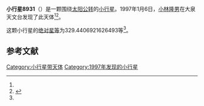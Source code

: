 {{Infobox planet
| bgcolour = #FFFFC0
| name = 8931 Hirokimatsuo
| symbol = 
| image = 
| caption = 
| discovery = yes
| discovery_ref = 
| discoverer = [[小林隆男|小林隆男]]
| discovery_site = [[大泉天文台|大泉天文台]] 
| discovered = 1997年1月6日
| designations = yes
| mp_name = 
| named_after = 
| alt_names = 1997 AC4/ 1973 QQ / 1977 UY1
| mp_category = [[主带小行星|主带小行星]]
| orbit_ref = <ref name="a">[http://ssd.jpl.nasa.gov/sbdb.cgi?sstr=8931 8931 Hirokimatsuo] {{Wayback|url=http://ssd.jpl.nasa.gov/sbdb.cgi?sstr=8931 |date=20210717064428 }}，小行星數據庫瀏覽器（JPL Small-Body Database Browser）－[[美国国家航空航天局|美国国家航空航天局]]喷气推进实验室</ref>
| epoch = 2456400.5 (2013年4月18日更新)
| aphelion = {{convert|2.900721006795408|AU|km|3|abbr=on|lk=out}}
| perihelion = {{convert|1.823492944537148|AU|km|3|abbr=on}}
| semimajor = {{convert|2.362106975666278|AU|km|3|abbr=on}}
| eccentricity = 0.228022709
| period = 1326.012964 [[日|日]]<br />3.63[[儒略年|儒略年]]
| avg_speed = 
| inclination = 2.22337610146827
| asc_node = 341.7254284324334
| mean_anomaly = 
| arg_peri = 329.4406921626493
| satellites = 
| physical_characteristics = yes
| dimensions = 
| mass = 
| density = 
| surface_grav = 
| escape_velocity = 
| sidereal_day = 
| axial_tilt = 
| pole_ecliptic_lat = 
| pole_ecliptic_lon = 
| albedo = 
| temperatures= 
| temp_name1 = 
| mean_temp_1 = 
| max_temp_1 = 
| temp_name2 = 
| max_temp_2 = 
| spectral_type = 
| abs_magnitude = 329.4406921626493
}}

'''小行星8931'''（{{lang-en|8931 Hirokimatsuo}}）是一颗围绕[[太阳|太阳]][[公转|公转]]的[[小行星|小行星]]。1997年1月6日，[[小林隆男|小林隆男]]在大泉天文台发现了此天体<ref name="a" /><ref>{{cite news|title=小行星列表|url=http://cfa-www.harvard.edu/iau/lists/NumberedMPs.txt|accessdate=2013-07-08|newspaper=哈佛大学|archive-date=2008-05-17|archive-url=https://web.archive.org/web/20080517010638/http://cfa-www.harvard.edu/iau/lists/NumberedMPs.txt|dead-url=no}}</ref>。

这颗小行星的[[绝对星等|绝对星等]]为329.4406921626493等<ref name="a" />。

==参考文献==
{{reflist}}
{{Minor Planet Number|[[小行星8930|小行星8930]]|[[小行星8932|小行星8932]]}}

{{小天体}}

[[Category:小行星带天体|Category:小行星带天体]]
[[Category:1997年发现的小行星|Category:1997年发现的小行星]]

{{asteroid-stub}}